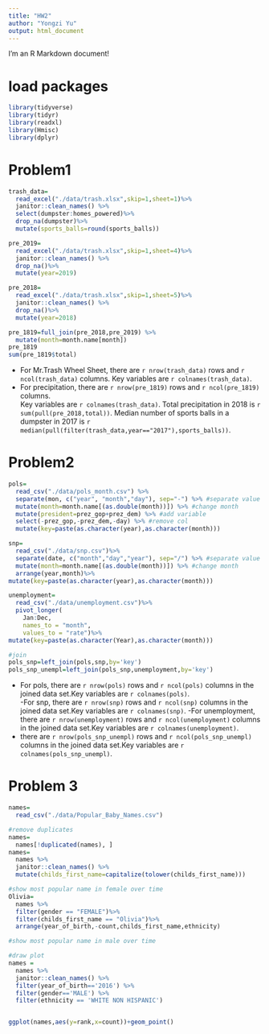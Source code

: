 ```yaml
---
title: "HW2"
author: "Yongzi Yu"
output: html_document
---
```


I'm an R Markdown document! 

# load packages
```r
library(tidyverse)
library(tidyr)
library(readxl)
library(Hmisc)
library(dplyr)
```
# Problem1

```r
trash_data= 
  read_excel("./data/trash.xlsx",skip=1,sheet=1)%>%
  janitor::clean_names() %>%
  select(dumpster:homes_powered)%>%
  drop_na(dumpster)%>%
  mutate(sports_balls=round(sports_balls))

pre_2019=
  read_excel("./data/trash.xlsx",skip=1,sheet=4)%>%
  janitor::clean_names() %>%
  drop_na()%>%
  mutate(year=2019)

pre_2018=
  read_excel("./data/trash.xlsx",skip=1,sheet=5)%>%
  janitor::clean_names() %>%
  drop_na()%>%
  mutate(year=2018)

pre_1819=full_join(pre_2018,pre_2019) %>%
  mutate(month=month.name[month])
pre_1819
sum(pre_1819$total)
```

- For Mr.Trash Wheel Sheet, there are `r nrow(trash_data)` rows and `r ncol(trash_data)` columns.    Key variables are `r colnames(trash_data)`.  
- For precipitation, there are `r nrow(pre_1819)` rows and `r ncol(pre_1819)` columns.  
Key variables are `r colnames(trash_data)`.  Total precipitation in 2018 is `r sum(pull(pre_2018,total))`.  Median number of sports balls in a dumpster in 2017 is `r median(pull(filter(trash_data,year=="2017"),sports_balls))`.

# Problem2
```r
pols= 
  read_csv("./data/pols_month.csv") %>%
  separate(mon, c("year", "month","day"), sep="-") %>% #separate value
  mutate(month=month.name[(as.double(month))]) %>% #change month
  mutate(president=prez_gop+prez_dem) %>% #add variable
  select(-prez_gop,-prez_dem,-day) %>% #remove col 
  mutate(key=paste(as.character(year),as.character(month)))

snp=
  read_csv("./data/snp.csv")%>%
  separate(date, c("month","day","year"), sep="/") %>% #separate value
  mutate(month=month.name[(as.double(month))]) %>% #change month
  arrange(year,month)%>%
mutate(key=paste(as.character(year),as.character(month)))

unemployment=
  read_csv("./data/unemployment.csv")%>%
  pivot_longer(
    Jan:Dec,
    names_to = "month", 
    values_to = "rate")%>%
mutate(key=paste(as.character(Year),as.character(month)))

#join
pols_snp=left_join(pols,snp,by='key')
pols_snp_unempl=left_join(pols_snp,unemployment,by='key')
```

- For pols, there are `r nrow(pols)` rows and `r ncol(pols)` columns in the joined data set.Key variables are `r colnames(pols)`.  
-For snp, there are `r nrow(snp)` rows and `r ncol(snp)` columns in the joined data set.Key variables are `r colnames(snp)`. 
-For unemployment, there are `r nrow(unemployment)` rows and `r ncol(unemployment)` columns in the joined data set.Key variables are `r colnames(unemployment)`. 
- there are `r nrow(pols_snp_unempl)` rows and `r ncol(pols_snp_unempl)` columns in the joined data set.Key variables are `r colnames(pols_snp_unempl)`.  

# Problem 3
```r
names= 
  read_csv("./data/Popular_Baby_Names.csv")

#remove duplicates
names=
  names[!duplicated(names), ]
names=
  names %>%
  janitor::clean_names() %>%
  mutate(childs_first_name=capitalize(tolower(childs_first_name)))

#show most popular name in female over time
Olivia=
  names %>% 
  filter(gender == "FEMALE")%>% 
  filter(childs_first_name == "Olivia")%>% 
  arrange(year_of_birth,-count,childs_first_name,ethnicity)

#show most popular name in male over time

#draw plot
names = 
  names %>% 
  janitor::clean_names() %>% 
  filter(year_of_birth=='2016') %>% 
  filter(gender=='MALE') %>% 
  filter(ethnicity == 'WHITE NON HISPANIC')


ggplot(names,aes(y=rank,x=count))+geom_point()
```

